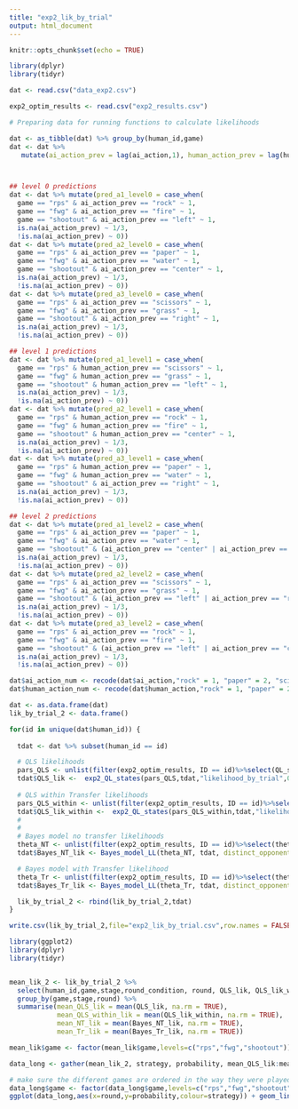 ```yaml
---
title: "exp2_lik_by_trial"
output: html_document
---
```


```r
knitr::opts_chunk$set(echo = TRUE)
```

```r
library(dplyr)
library(tidyr)

dat <- read.csv("data_exp2.csv")

exp2_optim_results <- read.csv("exp2_results.csv")


```

```r

# Preparing data for running functions to calculate likelihoods

dat <- as_tibble(dat) %>% group_by(human_id,game)
dat <- dat %>%
   mutate(ai_action_prev = lag(ai_action,1), human_action_prev = lag(human_action,1))



## level 0 predictions
dat <- dat %>% mutate(pred_a1_level0 = case_when(
  game == "rps" & ai_action_prev == "rock" ~ 1,
  game == "fwg" & ai_action_prev == "fire" ~ 1,
  game == "shootout" & ai_action_prev == "left" ~ 1,
  is.na(ai_action_prev) ~ 1/3,
  !is.na(ai_action_prev) ~ 0))
dat <- dat %>% mutate(pred_a2_level0 = case_when(
  game == "rps" & ai_action_prev == "paper" ~ 1,
  game == "fwg" & ai_action_prev == "water" ~ 1,
  game == "shootout" & ai_action_prev == "center" ~ 1,
  is.na(ai_action_prev) ~ 1/3,
  !is.na(ai_action_prev) ~ 0))
dat <- dat %>% mutate(pred_a3_level0 = case_when(
  game == "rps" & ai_action_prev == "scissors" ~ 1,
  game == "fwg" & ai_action_prev == "grass" ~ 1,
  game == "shootout" & ai_action_prev == "right" ~ 1,
  is.na(ai_action_prev) ~ 1/3,
  !is.na(ai_action_prev) ~ 0))

## level 1 predictions
dat <- dat %>% mutate(pred_a1_level1 = case_when(
  game == "rps" & human_action_prev == "scissors" ~ 1,
  game == "fwg" & human_action_prev == "grass" ~ 1,
  game == "shootout" & human_action_prev == "left" ~ 1,
  is.na(ai_action_prev) ~ 1/3,
  !is.na(ai_action_prev) ~ 0))
dat <- dat %>% mutate(pred_a2_level1 = case_when(
  game == "rps" & human_action_prev == "rock" ~ 1,
  game == "fwg" & human_action_prev == "fire" ~ 1,
  game == "shootout" & human_action_prev == "center" ~ 1,
  is.na(ai_action_prev) ~ 1/3,
  !is.na(ai_action_prev) ~ 0))
dat <- dat %>% mutate(pred_a3_level1 = case_when(
  game == "rps" & human_action_prev == "paper" ~ 1,
  game == "fwg" & human_action_prev == "water" ~ 1,
  game == "shootout" & ai_action_prev == "right" ~ 1,
  is.na(ai_action_prev) ~ 1/3,
  !is.na(ai_action_prev) ~ 0))

## level 2 predictions
dat <- dat %>% mutate(pred_a1_level2 = case_when(
  game == "rps" & ai_action_prev == "paper" ~ 1,
  game == "fwg" & ai_action_prev == "water" ~ 1,
  game == "shootout" & (ai_action_prev == "center" | ai_action_prev == "right") ~ .5,
  is.na(ai_action_prev) ~ 1/3,
  !is.na(ai_action_prev) ~ 0))
dat <- dat %>% mutate(pred_a2_level2 = case_when(
  game == "rps" & ai_action_prev == "scissors" ~ 1,
  game == "fwg" & ai_action_prev == "grass" ~ 1,
  game == "shootout" & (ai_action_prev == "left" | ai_action_prev == "right") ~ .5,
  is.na(ai_action_prev) ~ 1/3,
  !is.na(ai_action_prev) ~ 0))
dat <- dat %>% mutate(pred_a3_level2 = case_when(
  game == "rps" & ai_action_prev == "rock" ~ 1,
  game == "fwg" & ai_action_prev == "fire" ~ 1,
  game == "shootout" & (ai_action_prev == "left" | ai_action_prev == "center") ~ .5,
  is.na(ai_action_prev) ~ 1/3,
  !is.na(ai_action_prev) ~ 0))

dat$ai_action_num <- recode(dat$ai_action,"rock" = 1, "paper" = 2, "scissors" = 3, "fire" = 1, "water" = 2, "grass" = 3, "left" = 1, "center" = 2, "right" = 3)
dat$human_action_num <- recode(dat$human_action,"rock" = 1, "paper" = 2, "scissors" = 3, "fire" = 1, "water" = 2, "grass" = 3, "left" = 1, "center" = 2, "right" = 3)

```

```r

dat <- as.data.frame(dat)   
lik_by_trial_2 <- data.frame()

for(id in unique(dat$human_id)) {
  
  tdat <- dat %>% subset(human_id == id)

  # QLS likelihoods 
  pars_QLS <- unlist(filter(exp2_optim_results, ID == id)%>%select(QL_states_Beta, QL_states_alpha))
  tdat$QLS_lik <-  exp2_QL_states(pars_QLS,tdat,"likelihood_by_trial",0.0, FALSE)
  
  # QLS within Transfer likelihoods 
  pars_QLS_within <- unlist(filter(exp2_optim_results, ID == id)%>%select(QLS_within_Tr_Beta,QLS_within_Tr_alpha))
  tdat$QLS_lik_within <-  exp2_QL_states(pars_QLS_within,tdat,"likelihood_by_trial",gamma = 0, TRUE)
  #                
  # 
  # Bayes model no transfer likelihoods
  theta_NT <- unlist(filter(exp2_optim_results, ID == id)%>%select(theta_no_tr))
  tdat$Bayes_NT_lik <- Bayes_model_LL(theta_NT, tdat, distinct_opponent = TRUE, generalize = "no",return = "likelihood_by_trial")

  # Bayes model with Transfer likelihood
  theta_Tr <- unlist(filter(exp2_optim_results, ID == id)%>%select(theta_transfer))
  tdat$Bayes_Tr_lik <- Bayes_model_LL(theta_Tr, tdat, distinct_opponent = TRUE, generalize = "game",return = "likelihood_by_trial")

  lik_by_trial_2 <- rbind(lik_by_trial_2,tdat)
}

write.csv(lik_by_trial_2,file="exp2_lik_by_trial.csv",row.names = FALSE)
```

```r
library(ggplot2)
library(dplyr)
library(tidyr)


mean_lik_2 <- lik_by_trial_2 %>%
  select(human_id,game,stage,round_condition, round, QLS_lik, QLS_lik_within, Bayes_NT_lik, Bayes_Tr_lik) %>%
  group_by(game,stage,round) %>%
  summarise(mean_QLS_lik = mean(QLS_lik, na.rm = TRUE),
            mean_QLS_within_lik = mean(QLS_lik_within, na.rm = TRUE),
            mean_NT_lik = mean(Bayes_NT_lik, na.rm = TRUE),
            mean_Tr_lik = mean(Bayes_Tr_lik, na.rm = TRUE))

mean_lik$game <- factor(mean_lik$game,levels=c("rps","fwg","shootout"))

data_long <- gather(mean_lik_2, strategy, probability, mean_QLS_lik:mean_Tr_lik, factor_key=TRUE)

# make sure the different games are ordered in the way they were played
data_long$game <- factor(data_long$game,levels=c("rps","fwg","shootout"))
ggplot(data_long,aes(x=round,y=probability,colour=strategy)) + geom_line() + facet_grid(game~stage)

```


